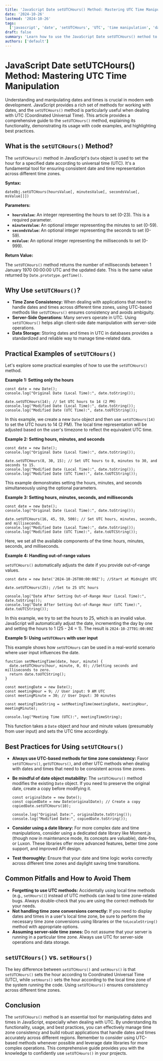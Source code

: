 ```yaml
---
title: 'JavaScript Date setUTCHours() Method: Mastering UTC Time Manipulation'
date: '2024-10-26'
lastmod: '2024-10-26'
tags:
  ['javascript', 'date', 'setUTCHours', 'UTC', 'time manipulation', 'date methods', 'programming']
draft: false
summary: 'Learn how to use the JavaScript Date setUTCHours() method to effectively set the UTC hours of a Date object. This comprehensive guide includes detailed explanations, practical code examples, and best practices for time zone management.'
authors: ['default']
---
```


# JavaScript Date setUTCHours() Method: Mastering UTC Time Manipulation

Understanding and manipulating dates and times is crucial in modern web development. JavaScript provides a rich set of methods for working with dates, and the `setUTCHours()` method is particularly useful when dealing with UTC (Coordinated Universal Time). This article provides a comprehensive guide to the `setUTCHours()` method, explaining its functionality, demonstrating its usage with code examples, and highlighting best practices.

## What is the `setUTCHours()` Method?

The `setUTCHours()` method in JavaScript's `Date` object is used to set the hour for a specified date according to universal time (UTC). It's a fundamental tool for ensuring consistent date and time representation across different time zones.

**Syntax:**

```plaintext
dateObj.setUTCHours(hoursValue[, minutesValue[, secondsValue[, msValue]]])
```

**Parameters:**

- **`hoursValue`:** An integer representing the hours to set (0-23). This is a required parameter.
- **`minutesValue`:** An optional integer representing the minutes to set (0-59).
- **`secondsValue`:** An optional integer representing the seconds to set (0-59).
- **`msValue`:** An optional integer representing the milliseconds to set (0-999).

**Return Value:**

The `setUTCHours()` method returns the number of milliseconds between 1 January 1970 00:00:00 UTC and the updated date. This is the same value returned by `Date.prototype.getTime()`.

## Why Use `setUTCHours()`?

- **Time Zone Consistency:** When dealing with applications that need to handle dates and times across different time zones, using UTC-based methods like `setUTCHours()` ensures consistency and avoids ambiguity.
- **Server-Side Operations:** Many servers operate in UTC. Using `setUTCHours()` helps align client-side date manipulation with server-side operations.
- **Data Storage:** Storing dates and times in UTC in databases provides a standardized and reliable way to manage time-related data.

## Practical Examples of `setUTCHours()`

Let's explore some practical examples of how to use the `setUTCHours()` method.

**Example 1: Setting only the hours**

```plaintext
const date = new Date();
console.log("Original Date (Local Time):", date.toString());

date.setUTCHours(14); // Set UTC hours to 14 (2 PM)
console.log("Modified Date (Local Time):", date.toString());
console.log("Modified Date (UTC Time):", date.toUTCString());
```

In this example, we create a new `Date` object and then use `setUTCHours(14)` to set the UTC hours to 14 (2 PM). The local time representation will be adjusted based on the user's timezone to reflect the equivalent UTC time.

**Example 2: Setting hours, minutes, and seconds**

```plaintext
const date = new Date();
console.log("Original Date (Local Time):", date.toString());

date.setUTCHours(8, 30, 15); // Set UTC hours to 8, minutes to 30, and seconds to 15.
console.log("Modified Date (Local Time):", date.toString());
console.log("Modified Date (UTC Time):", date.toUTCString());
```

This example demonstrates setting the hours, minutes, and seconds simultaneously using the optional parameters.

**Example 3: Setting hours, minutes, seconds, and milliseconds**

```plaintext
const date = new Date();
console.log("Original Date (Local Time):", date.toString());

date.setUTCHours(16, 45, 59, 500); // Set UTC hours, minutes, seconds, and milliseconds.
console.log("Modified Date (Local Time):", date.toString());
console.log("Modified Date (UTC Time):", date.toUTCString());
```

Here, we set all the available components of the time: hours, minutes, seconds, and milliseconds.

**Example 4: Handling out-of-range values**

`setUTCHours()` automatically adjusts the date if you provide out-of-range values.

```plaintext
const date = new Date('2024-10-26T00:00:00Z'); //Start at Midnight UTC

date.setUTCHours(25); //Set to 25 UTC hours

console.log("Date After Setting Out-of-Range Hour (Local Time):", date.toString());
console.log("Date After Setting Out-of-Range Hour (UTC Time):", date.toUTCString());

```

In this example, we try to set the hours to 25, which is an invalid value. JavaScript will automatically adjust the date, incrementing the day by one and setting the hours to 1 (25 - 24 = 1). The result is `2024-10-27T01:00:00Z`

**Example 5: Using `setUTCHours` with user input**

This example shows how `setUTCHours` can be used in a real-world scenario where user input influences the date.

```plaintext
function setMeetingTime(date, hour, minute) {
  date.setUTCHours(hour, minute, 0, 0); //Setting seconds and milliseconds to zero.
  return date.toUTCString();
}

const meetingDate = new Date();
const meetingHour = 9; // User input: 9 AM UTC
const meetingMinute = 30; // User Input: 30 minutes

const meetingTimeString = setMeetingTime(meetingDate, meetingHour, meetingMinute);

console.log("Meeting Time (UTC):", meetingTimeString);
```

This function takes a `Date` object and hour and minute values (presumably from user input) and sets the UTC time accordingly.

## Best Practices for Using `setUTCHours()`

- **Always use UTC-based methods for time zone consistency:** Favor `setUTCHours()`, `getUTCHours()`, and other UTC methods when dealing with dates and times that need to be consistent across time zones.
- **Be mindful of date object mutability:** The `setUTCHours()` method modifies the existing `Date` object. If you need to preserve the original date, create a copy before modifying it.

  ```plaintext
  const originalDate = new Date();
  const copiedDate = new Date(originalDate); // Create a copy
  copiedDate.setUTCHours(10);

  console.log("Original Date:", originalDate.toString());
  console.log("Modified Date:", copiedDate.toString());
  ```

- **Consider using a date library:** For more complex date and time manipulations, consider using a dedicated date library like Moment.js (though now in maintenance mode, its concepts are valuable), date-fns, or Luxon. These libraries offer more advanced features, better time zone support, and improved API design.
- **Test thoroughly:** Ensure that your date and time logic works correctly across different time zones and daylight saving time transitions.

## Common Pitfalls and How to Avoid Them

- **Forgetting to use UTC methods:** Accidentally using local time methods (e.g., `setHours()`) instead of UTC methods can lead to time zone-related bugs. Always double-check that you are using the correct methods for your needs.
- **Not handling time zone conversions correctly:** If you need to display dates and times in a user's local time zone, be sure to perform the necessary time zone conversions using libraries or the `toLocaleString()` method with appropriate options.
- **Assuming server-side time zones:** Do not assume that your server is running in a particular time zone. Always use UTC for server-side operations and data storage.

## `setUTCHours()` vs. `setHours()`

The key difference between `setUTCHours()` and `setHours()` is that `setUTCHours()` sets the hour according to Coordinated Universal Time (UTC), while `setHours()` sets the hour according to the local time zone of the system running the code. Using `setUTCHours()` ensures consistency across different time zones.

## Conclusion

The `setUTCHours()` method is an essential tool for manipulating dates and times in JavaScript, especially when dealing with UTC. By understanding its functionality, usage, and best practices, you can effectively manage time zone consistency and build robust applications that handle dates and times accurately across different regions. Remember to consider using UTC-based methods whenever possible and leverage date libraries for more complex operations. This comprehensive guide provides you with the knowledge to confidently use `setUTCHours()` in your projects.
